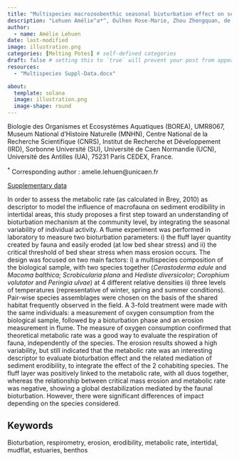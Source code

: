 ```yaml
---
title: "Multispecies macrozoobenthic seasonal bioturbation effect on sediment erodibility"
description: "Lehuen Amélie^a*^, Oulhen Rose-Marie, Zhou Zhengquan, de Smit Jaco, Cozzoli Francesco, Bouma Tjeerd, Orvain Francis^a^"
author:
  - name: Amélie Lehuen
date: last-modified
image: illustration.png
categories: [Melting Potes] # self-defined categories
draft: false # setting this to `true` will prevent your post from appearing on your listing page until you're ready!
resources:
  - "Multispecies Suppl-Data.docx"

about:
  template: solana
  image: illustration.png
  image-shape: round
---
```


^\a^ Biologie des Organismes et Ecosystèmes Aquatiques (BOREA), UMR8067, Museum National d’Histoire Naturelle (MNHN), Centre National de la Recherche Scientifique (CNRS), Institut de Recherche et Développement (IRD), Sorbonne Université (SU), Université de Caen Normandie (UCN), Université des Antilles (UA), 75231 Paris CEDEX, France.

^\*^ Corresponding author : amelie.lehuen@unicaen.fr

[Supplementary data](Multispecies Suppl-Data.docx)

In order to assess the metabolic rate (as calculated in Brey, 2010) as descriptor to model the influence of macrofauna on sediment erodibility in intertidal areas, this study proposes a first step toward an understanding of bioturbation mechanism at the community level, by integrating the seasonal variability of individual activity. A flume experiment was performed in laboratory to measure two bioturbation parameters: i) the fluff layer quantity created by fauna and easily eroded (at low bed shear stress) and ii) the critical threshold of bed shear stress when mass erosion occurs. The design was focused on two main factors: i) a multispecies composition of the biological sample, with two species together (*Cerastoderma edule* and *Macoma balthica*; *Scrobicularia plana* and *Hediste diversicolor*; *Corophium volutator* and *Peringia ulvae*) at 4 different relative densities ii) three levels of temperatures (representative of winter, spring and summer conditions). Pair-wise species assemblages were chosen on the basis of the shared habitat frequently observed in the field. A 3-fold treatment were made with the same individuals: a measurement of oxygen consumption from the biological sample, followed by a bioturbation phase and an erosion measurement in flume. The measure of oxygen consumption confirmed that theoretical metabolic rate was a good way to evaluate the respiration of fauna, independently of the species. The erosion results showed a high variability, but still indicated that the metabolic rate was an interesting descriptor to evaluate bioturbation effect and the related mediation of sediment erodibility, to integrate the effect of the 2 cohabiting species. The fluff layer was positively linked to the metabolic rate, with all duos together, whereas the relationship between critical mass erosion and metabolic rate was negative, showing a global destabilization mediated by the faunal bioturbation. However, there were significant differences of impact depending on the species considered.

## Keywords

Bioturbation, respirometry, erosion, erodibility, metabolic rate, intertidal, mudflat, estuaries, benthos


